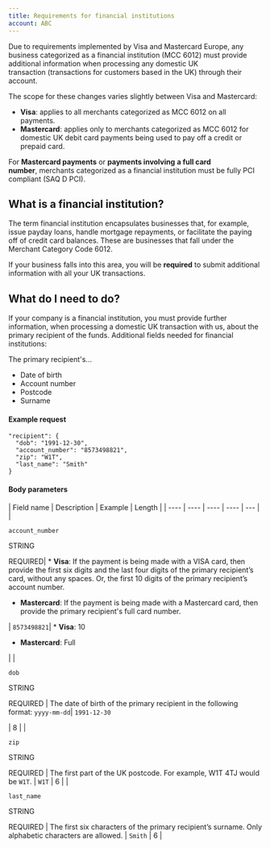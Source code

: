 ```yaml
---
title: Requirements for financial institutions
account: ABC
---
```



Due to requirements implemented by Visa and Mastercard Europe, any business categorized as a financial institution (MCC 6012) must provide additional information when processing any domestic UK transaction (transactions for customers based in the UK) through their account.

The scope for these changes varies slightly between Visa and Mastercard:

*   **Visa**: applies to all merchants categorized as MCC 6012 on all payments.
*   **Mastercard**: applies only to merchants categorized as MCC 6012 for domestic UK debit card payments being used to pay off a credit or prepaid card.

For **Mastercard payments** or **payments involving** **a full card number**, merchants categorized as a financial institution must be fully PCI compliant (SAQ D PCI).

What is a financial institution?
--------------------------------

The term financial institution encapsulates businesses that, for example, issue payday loans, handle mortgage repayments, or facilitate the paying off of credit card balances. These are businesses that fall under the Merchant Category Code 6012.

If your business falls into this area, you will be **required** to submit additional information with all your UK transactions.

What do I need to do?
---------------------

If your company is a financial institution, you must provide further information, when processing a domestic UK transaction with us, about the primary recipient of the funds. Additional fields needed for financial institutions:

The primary recipient's...

*   Date of birth
*   Account number
*   Postcode
*   Surname

#### Example request

    "recipient": {
      "dob": "1991-12-30",
      "account_number": "8573498821",
      "zip": "W1T",
      "last_name": "Smith"
    }

#### Body parameters

| Field name | Description | Example | Length |
| ---- | ---- | ---- | ---- | --- |
| 

`account_number`

STRING

REQUIRED| *   **Visa**: If the payment is being made with a VISA card, then provide the first six digits and the last four digits of the primary recipient’s card, without any spaces. Or, the first 10 digits of the primary recipient’s account number.
*   **Mastercard**: If the payment is being made with a Mastercard card, then provide the primary recipient's full card number.

 | `8573498821`| *   **Visa**: 10
*   **Mastercard**: Full

 |
| 

`dob`

STRING

REQUIRED | The date of birth of the primary recipient in the following format: `yyyy-mm-dd`| `1991-12-30`

 | 8 |
| 

`zip`

STRING

REQUIRED | The first part of the UK postcode. For example, W1T 4TJ would be `W1T`. | `W1T` | 6 |
| 

`last_name`

STRING

REQUIRED | The first six characters of the primary recipient’s surname. Only alphabetic characters are allowed. | `Smith` | 6 |




